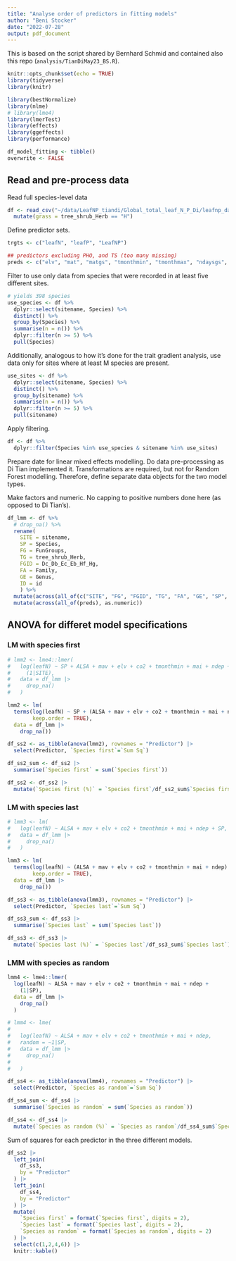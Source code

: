 ```yaml
---
title: "Analyse order of predictors in fitting models"
author: "Beni Stocker"
date: "2022-07-28"
output: pdf_document
---
```


This is based on the script shared by Bernhard Schmid and contained also this repo (`analysis/TianDiMay23_BS.R`).

```r
knitr::opts_chunk$set(echo = TRUE)
library(tidyverse)
library(knitr)

library(bestNormalize)
library(nlme)
# library(lme4)
library(lmerTest)
library(effects)
library(ggeffects)
library(performance)

df_model_fitting <- tibble()
overwrite <- FALSE
```

## Read and pre-process data

Read full species-level data
```r
df <- read_csv("~/data/LeafNP_tiandi/Global_total_leaf_N_P_Di/leafnp_data_covariates_20210702.csv") %>% 
  mutate(grass = tree_shrub_Herb == "H")  
```

Define predictor sets.
```r
trgts <- c("leafN", "leafP", "LeafNP")

## predictors excluding PHO, and TS (too many missing)
preds <- c("elv", "mat", "matgs", "tmonthmin", "tmonthmax", "ndaysgs", "mai", "maigs", "map", "pmonthmin", "mapgs", "mavgs", "mav", "alpha", "vcmax25", "jmax25", "gs_accl", "aet", "ai", "cwdx80", "gti", "ndep", "co2", "T_BULK_DENSITY", "AWC_CLASS", "T_CLAY", "T_SILT", "T_SAND", "T_GRAVEL", "T_PH_H2O", "T_TEB", "T_BS", "T_CEC_SOIL", "T_CEC_CLAY", "T_ECE", "T_ESP", "T_CACO3", "T_OC", "ORGC", "TOTN", "CNrt", "ALSA", "PBR", "TP", "TK")
```

Filter to use only data from species that were recorded in at least five different sites.
```r
# yields 398 species
use_species <- df %>% 
  dplyr::select(sitename, Species) %>% 
  distinct() %>% 
  group_by(Species) %>% 
  summarise(n = n()) %>% 
  dplyr::filter(n >= 5) %>% 
  pull(Species)
```

Additionally, analogous to how it's done for the trait gradient analysis, use data only for sites where at least M species are present.
```r
use_sites <- df %>% 
  dplyr::select(sitename, Species) %>% 
  distinct() %>% 
  group_by(sitename) %>% 
  summarise(n = n()) %>% 
  dplyr::filter(n >= 5) %>% 
  pull(sitename)
```

Apply filtering.
```r
df <- df %>% 
  dplyr::filter(Species %in% use_species & sitename %in% use_sites)
```

Prepare date for linear mixed effects modelling. Do data pre-processing as Di Tian implemented it. Transformations are required, but not for Random Forest modelling. Therefore, define separate data objects for the two model types.

Make factors and numeric. No capping to positive numbers done here (as opposed to Di Tian's).
```r
df_lmm <- df %>%
  # drop_na() %>%
  rename( 
    SITE = sitename,
    SP = Species, 
    FG = FunGroups, 
    TG = tree_shrub_Herb, 
    FGID = Dc_Db_Ec_Eb_Hf_Hg,
    FA = Family, 
    GE = Genus, 
    ID = id
    ) %>%
  mutate(across(all_of(c("SITE", "FG", "FGID", "TG", "FA", "GE", "SP", "ID")), factor)) %>%
  mutate(across(all_of(preds), as.numeric))
```

<!-- Apply Yeo-Johnson transformation to make predictors more normally distributed. -->
<!-- ```{r} -->
<!-- predict_yeojohnson <- function(x){ -->
<!--   # x[x < 0] <- 0   # How Di did it -->
<!--   predict( yeojohnson( x ) ) -->
<!-- } -->

<!-- df_lmm <- df_lmm %>% -->
<!--   mutate(across(all_of(preds), predict_yeojohnson)) -->
<!-- ``` -->

## ANOVA for differet model specifications

### LM with species first

```r
# lmm2 <- lme4::lmer(
#   log(leafN) ~ SP + ALSA + mav + elv + co2 + tmonthmin + mai + ndep +
#     (1|SITE),
#   data = df_lmm |>
#     drop_na()
#   )

lmm2 <- lm(
  terms(log(leafN) ~ SP + (ALSA + mav + elv + co2 + tmonthmin + mai + ndep),
        keep.order = TRUE),
  data = df_lmm |>
    drop_na())

df_ss2 <- as_tibble(anova(lmm2), rownames = "Predictor") |> 
  select(Predictor, `Species first`=`Sum Sq`)

df_ss2_sum <- df_ss2 |> 
  summarise(`Species first` = sum(`Species first`))

df_ss2 <- df_ss2 |> 
  mutate(`Species first (%)` = `Species first`/df_ss2_sum$`Species first`)
```

### LM with species last

```r
# lmm3 <- lm(
#   log(leafN) ~ ALSA + mav + elv + co2 + tmonthmin + mai + ndep + SP,
#   data = df_lmm |>
#     drop_na()
#   )

lmm3 <- lm(
  terms(log(leafN) ~ (ALSA + mav + elv + co2 + tmonthmin + mai + ndep) + SP,
        keep.order = TRUE),
  data = df_lmm |>
    drop_na())

df_ss3 <- as_tibble(anova(lmm3), rownames = "Predictor") |> 
  select(Predictor, `Species last`=`Sum Sq`)

df_ss3_sum <- df_ss3 |> 
  summarise(`Species last` = sum(`Species last`))

df_ss3 <- df_ss3 |> 
  mutate(`Species last (%)` = `Species last`/df_ss3_sum$`Species last`)
```

### LMM with species as random

```r
lmm4 <- lme4::lmer(
  log(leafN) ~ ALSA + mav + elv + co2 + tmonthmin + mai + ndep +
    (1|SP),
  data = df_lmm |>
    drop_na()
  )

# lmm4 <- lme(
# 
#   log(leafN) ~ ALSA + mav + elv + co2 + tmonthmin + mai + ndep,
#   random = ~1|SP,
#   data = df_lmm |> 
#     drop_na()
# 
#   )

df_ss4 <- as_tibble(anova(lmm4), rownames = "Predictor") |> 
  select(Predictor, `Species as random`=`Sum Sq`)

df_ss4_sum <- df_ss4 |> 
  summarise(`Species as random` = sum(`Species as random`))

df_ss4 <- df_ss4 |> 
  mutate(`Species as random (%)` = `Species as random`/df_ss4_sum$`Species as random`)
```

Sum of squares for each predictor in the three different models.
```r
df_ss2 |> 
  left_join(
    df_ss3,
    by = "Predictor"
  ) |> 
  left_join(
    df_ss4,
    by = "Predictor"
  ) |> 
  mutate(
    `Species first` = format(`Species first`, digits = 2),
    `Species last` = format(`Species last`, digits = 2),
    `Species as random` = format(`Species as random`, digits = 2)
  ) |> 
  select(c(1,2,4,6)) |> 
  knitr::kable()
```